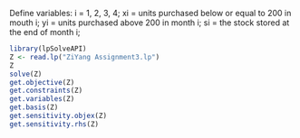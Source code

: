 Define variables:
i = 1, 2, 3, 4;
xi = units purchased below or equal to 200 in mouth i;
yi = units purchased above 200 in month i;
si = the stock stored at the end of month i;

```{r}
library(lpSolveAPI)
Z <- read.lp("ZiYang Assignment3.lp")
Z
solve(Z)
get.objective(Z)
get.constraints(Z)
get.variables(Z)
get.basis(Z)
get.sensitivity.objex(Z)
get.sensitivity.rhs(Z)
```

